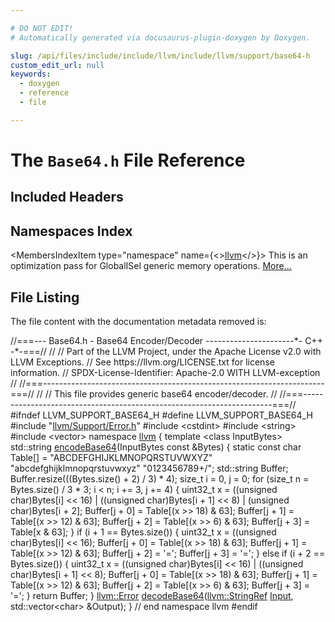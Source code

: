 ```yaml
---

# DO NOT EDIT!
# Automatically generated via docusaurus-plugin-doxygen by Doxygen.

slug: /api/files/include/include/llvm/include/llvm/support/base64-h
custom_edit_url: null
keywords:
  - doxygen
  - reference
  - file

---
```





# The `Base64.h` File Reference

<DoxygenPage pluginConfig={pluginConfig}>



## Included Headers

<IncludesList>
<IncludesListItem
  filePath="llvm/Support/Error.h"
  permalink="/docs/api/files/include/include/llvm/include/llvm/support/error-h"
  isLocal="true" />
<IncludesListItem
  filePath="cstdint"
  permalink=""
  isLocal="false" />
<IncludesListItem
  filePath="string"
  permalink=""
  isLocal="false" />
<IncludesListItem
  filePath="vector"
  permalink=""
  isLocal="false" />
</IncludesList>

## Namespaces Index

<MembersIndex>

<MembersIndexItem
  type="namespace"
  name={<><a href="/docs/api/namespaces/llvm">llvm</a></>}>
This is an optimization pass for GlobalISel generic memory operations. <a href="/docs/api/namespaces/llvm/#details">More...</a>
</MembersIndexItem>

</MembersIndex>


## File Listing

The file content with the documentation metadata removed is:

<ProgramListing>

<Link id="l00001" /><CodeLine lineNumber="1"><span class="doxyHighlightComment">//===--- Base64.h - Base64 Encoder/Decoder ----------------------&#42;- C++ -&#42;-===//</span></CodeLine>
<Link id="l00002" /><CodeLine lineNumber="2"><span class="doxyHighlightComment">//</span></CodeLine>
<Link id="l00003" /><CodeLine lineNumber="3"><span class="doxyHighlightComment">// Part of the LLVM Project, under the Apache License v2.0 with LLVM Exceptions.</span></CodeLine>
<Link id="l00004" /><CodeLine lineNumber="4"><span class="doxyHighlightComment">// See https://llvm.org/LICENSE.txt for license information.</span></CodeLine>
<Link id="l00005" /><CodeLine lineNumber="5"><span class="doxyHighlightComment">// SPDX-License-Identifier: Apache-2.0 WITH LLVM-exception</span></CodeLine>
<Link id="l00006" /><CodeLine lineNumber="6"><span class="doxyHighlightComment">//</span></CodeLine>
<Link id="l00007" /><CodeLine lineNumber="7"><span class="doxyHighlightComment">//===----------------------------------------------------------------------===//</span></CodeLine>
<Link id="l00008" /><CodeLine lineNumber="8"><span class="doxyHighlightComment">//</span></CodeLine>
<Link id="l00009" /><CodeLine lineNumber="9"><span class="doxyHighlightComment">// This file provides generic base64 encoder/decoder.</span></CodeLine>
<Link id="l00010" /><CodeLine lineNumber="10"><span class="doxyHighlightComment">//</span></CodeLine>
<Link id="l00011" /><CodeLine lineNumber="11"><span class="doxyHighlightComment">//===----------------------------------------------------------------------===//</span></CodeLine>
<Link id="l00012" /><CodeLine lineNumber="12"></CodeLine>
<Link id="l00013" /><CodeLine lineNumber="13"><span class="doxyHighlightPreprocessor">#ifndef LLVM&#95;SUPPORT&#95;BASE64&#95;H</span></CodeLine>
<Link id="l00014" /><CodeLine lineNumber="14"><span class="doxyHighlightPreprocessor">#define LLVM&#95;SUPPORT&#95;BASE64&#95;H</span></CodeLine>
<Link id="l00015" /><CodeLine lineNumber="15"></CodeLine>
<Link id="l00016" /><CodeLine lineNumber="16"><span class="doxyHighlightPreprocessor">#include &quot;<a href="/docs/api/files/include/include/llvm/include/llvm/support/error-h">llvm/Support/Error.h</a>&quot;</span></CodeLine>
<Link id="l00017" /><CodeLine lineNumber="17"><span class="doxyHighlightPreprocessor">#include &lt;cstdint&gt;</span></CodeLine>
<Link id="l00018" /><CodeLine lineNumber="18"><span class="doxyHighlightPreprocessor">#include &lt;string&gt;</span></CodeLine>
<Link id="l00019" /><CodeLine lineNumber="19"><span class="doxyHighlightPreprocessor">#include &lt;vector&gt;</span></CodeLine>
<Link id="l00020" /><CodeLine lineNumber="20"></CodeLine>
<Link id="l00021" /><CodeLine lineNumber="21"><span class="doxyHighlightKeyword">namespace </span><span class="doxyHighlight"><a href="/docs/api/namespaces/llvm">llvm</a> &#123;</span></CodeLine>
<Link id="l00022" /><CodeLine lineNumber="22"></CodeLine>
<Link id="l00023" /><CodeLine lineNumber="23" lineLink="/docs/api/namespaces/llvm/#a686d54d7abe31426be4d735b1e6f24db"><span class="doxyHighlightKeyword">template</span><span class="doxyHighlight"> &lt;</span><span class="doxyHighlightKeyword">class</span><span class="doxyHighlight"> InputBytes&gt; std::string <a href="/docs/api/namespaces/llvm/#a686d54d7abe31426be4d735b1e6f24db">encodeBase64</a>(InputBytes </span><span class="doxyHighlightKeyword">const</span><span class="doxyHighlight"> &amp;Bytes) &#123;</span></CodeLine>
<Link id="l00024" /><CodeLine lineNumber="24"><span class="doxyHighlight">  </span><span class="doxyHighlightKeyword">static</span><span class="doxyHighlight"> </span><span class="doxyHighlightKeyword">const</span><span class="doxyHighlight"> </span><span class="doxyHighlightKeywordType">char</span><span class="doxyHighlight"> Table&#91;&#93; = </span><span class="doxyHighlightStringLiteral">&quot;ABCDEFGHIJKLMNOPQRSTUVWXYZ&quot;</span></CodeLine>
<Link id="l00025" /><CodeLine lineNumber="25"><span class="doxyHighlight">                              </span><span class="doxyHighlightStringLiteral">&quot;abcdefghijklmnopqrstuvwxyz&quot;</span></CodeLine>
<Link id="l00026" /><CodeLine lineNumber="26"><span class="doxyHighlight">                              </span><span class="doxyHighlightStringLiteral">&quot;0123456789+/&quot;</span><span class="doxyHighlight">;</span></CodeLine>
<Link id="l00027" /><CodeLine lineNumber="27"><span class="doxyHighlight">  std::string Buffer;</span></CodeLine>
<Link id="l00028" /><CodeLine lineNumber="28"><span class="doxyHighlight">  Buffer.resize(((Bytes.size() + 2) / 3) &#42; 4);</span></CodeLine>
<Link id="l00029" /><CodeLine lineNumber="29"></CodeLine>
<Link id="l00030" /><CodeLine lineNumber="30"><span class="doxyHighlight">  </span><span class="doxyHighlightKeywordType">size&#95;t</span><span class="doxyHighlight"> i = 0, j = 0;</span></CodeLine>
<Link id="l00031" /><CodeLine lineNumber="31"><span class="doxyHighlight">  </span><span class="doxyHighlightKeywordFlow">for</span><span class="doxyHighlight"> (</span><span class="doxyHighlightKeywordType">size&#95;t</span><span class="doxyHighlight"> n = Bytes.size() / 3 &#42; 3; i &lt; n; i += 3, j += 4) &#123;</span></CodeLine>
<Link id="l00032" /><CodeLine lineNumber="32"><span class="doxyHighlight">    uint32&#95;t x = ((</span><span class="doxyHighlightKeywordType">unsigned</span><span class="doxyHighlight"> char)Bytes&#91;i&#93; &lt;&lt; 16) |</span></CodeLine>
<Link id="l00033" /><CodeLine lineNumber="33"><span class="doxyHighlight">                 ((</span><span class="doxyHighlightKeywordType">unsigned</span><span class="doxyHighlight"> </span><span class="doxyHighlightKeywordType">char</span><span class="doxyHighlight">)Bytes&#91;i + 1&#93; &lt;&lt; 8) |</span></CodeLine>
<Link id="l00034" /><CodeLine lineNumber="34"><span class="doxyHighlight">                 (</span><span class="doxyHighlightKeywordType">unsigned</span><span class="doxyHighlight"> char)Bytes&#91;i + 2&#93;;</span></CodeLine>
<Link id="l00035" /><CodeLine lineNumber="35"><span class="doxyHighlight">    Buffer&#91;j + 0&#93; = Table&#91;(x &gt;&gt; 18) &amp; 63&#93;;</span></CodeLine>
<Link id="l00036" /><CodeLine lineNumber="36"><span class="doxyHighlight">    Buffer&#91;j + 1&#93; = Table&#91;(x &gt;&gt; 12) &amp; 63&#93;;</span></CodeLine>
<Link id="l00037" /><CodeLine lineNumber="37"><span class="doxyHighlight">    Buffer&#91;j + 2&#93; = Table&#91;(x &gt;&gt; 6) &amp; 63&#93;;</span></CodeLine>
<Link id="l00038" /><CodeLine lineNumber="38"><span class="doxyHighlight">    Buffer&#91;j + 3&#93; = Table&#91;x &amp; 63&#93;;</span></CodeLine>
<Link id="l00039" /><CodeLine lineNumber="39"><span class="doxyHighlight">  &#125;</span></CodeLine>
<Link id="l00040" /><CodeLine lineNumber="40"><span class="doxyHighlight">  </span><span class="doxyHighlightKeywordFlow">if</span><span class="doxyHighlight"> (i + 1 == Bytes.size()) &#123;</span></CodeLine>
<Link id="l00041" /><CodeLine lineNumber="41"><span class="doxyHighlight">    uint32&#95;t x = ((</span><span class="doxyHighlightKeywordType">unsigned</span><span class="doxyHighlight"> char)Bytes&#91;i&#93; &lt;&lt; 16);</span></CodeLine>
<Link id="l00042" /><CodeLine lineNumber="42"><span class="doxyHighlight">    Buffer&#91;j + 0&#93; = Table&#91;(x &gt;&gt; 18) &amp; 63&#93;;</span></CodeLine>
<Link id="l00043" /><CodeLine lineNumber="43"><span class="doxyHighlight">    Buffer&#91;j + 1&#93; = Table&#91;(x &gt;&gt; 12) &amp; 63&#93;;</span></CodeLine>
<Link id="l00044" /><CodeLine lineNumber="44"><span class="doxyHighlight">    Buffer&#91;j + 2&#93; = </span><span class="doxyHighlightCharLiteral">&#39;=&#39;</span><span class="doxyHighlight">;</span></CodeLine>
<Link id="l00045" /><CodeLine lineNumber="45"><span class="doxyHighlight">    Buffer&#91;j + 3&#93; = </span><span class="doxyHighlightCharLiteral">&#39;=&#39;</span><span class="doxyHighlight">;</span></CodeLine>
<Link id="l00046" /><CodeLine lineNumber="46"><span class="doxyHighlight">  &#125; </span><span class="doxyHighlightKeywordFlow">else</span><span class="doxyHighlight"> </span><span class="doxyHighlightKeywordFlow">if</span><span class="doxyHighlight"> (i + 2 == Bytes.size()) &#123;</span></CodeLine>
<Link id="l00047" /><CodeLine lineNumber="47"><span class="doxyHighlight">    uint32&#95;t x =</span></CodeLine>
<Link id="l00048" /><CodeLine lineNumber="48"><span class="doxyHighlight">        ((</span><span class="doxyHighlightKeywordType">unsigned</span><span class="doxyHighlight"> char)Bytes&#91;i&#93; &lt;&lt; 16) | ((</span><span class="doxyHighlightKeywordType">unsigned</span><span class="doxyHighlight"> </span><span class="doxyHighlightKeywordType">char</span><span class="doxyHighlight">)Bytes&#91;i + 1&#93; &lt;&lt; 8);</span></CodeLine>
<Link id="l00049" /><CodeLine lineNumber="49"><span class="doxyHighlight">    Buffer&#91;j + 0&#93; = Table&#91;(x &gt;&gt; 18) &amp; 63&#93;;</span></CodeLine>
<Link id="l00050" /><CodeLine lineNumber="50"><span class="doxyHighlight">    Buffer&#91;j + 1&#93; = Table&#91;(x &gt;&gt; 12) &amp; 63&#93;;</span></CodeLine>
<Link id="l00051" /><CodeLine lineNumber="51"><span class="doxyHighlight">    Buffer&#91;j + 2&#93; = Table&#91;(x &gt;&gt; 6) &amp; 63&#93;;</span></CodeLine>
<Link id="l00052" /><CodeLine lineNumber="52"><span class="doxyHighlight">    Buffer&#91;j + 3&#93; = </span><span class="doxyHighlightCharLiteral">&#39;=&#39;</span><span class="doxyHighlight">;</span></CodeLine>
<Link id="l00053" /><CodeLine lineNumber="53"><span class="doxyHighlight">  &#125;</span></CodeLine>
<Link id="l00054" /><CodeLine lineNumber="54"><span class="doxyHighlight">  </span><span class="doxyHighlightKeywordFlow">return</span><span class="doxyHighlight"> Buffer;</span></CodeLine>
<Link id="l00055" /><CodeLine lineNumber="55"><span class="doxyHighlight">&#125;</span></CodeLine>
<Link id="l00056" /><CodeLine lineNumber="56"></CodeLine>
<Link id="l00057" /><CodeLine lineNumber="57"><span class="doxyHighlight"><a href="/docs/api/classes/llvm/error">llvm::Error</a> <a href="/docs/api/namespaces/llvm/#a8f189b42efc177f3903f6a69d1e0b404">decodeBase64</a>(<a href="/docs/api/classes/llvm/stringref">llvm::StringRef</a> <a href="/docs/api/classes/input">Input</a>, std::vector&lt;char&gt; &amp;Output);</span></CodeLine>
<Link id="l00058" /><CodeLine lineNumber="58"></CodeLine>
<Link id="l00059" /><CodeLine lineNumber="59"><span class="doxyHighlight">&#125; </span><span class="doxyHighlightComment">// end namespace llvm</span></CodeLine>
<Link id="l00060" /><CodeLine lineNumber="60"></CodeLine>
<Link id="l00061" /><CodeLine lineNumber="61"><span class="doxyHighlightPreprocessor">#endif</span></CodeLine>

</ProgramListing>


</DoxygenPage>
